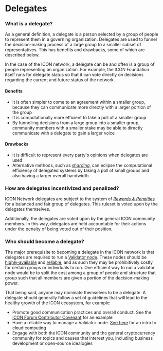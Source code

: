 # Delegates

### What is a delegate?

As a general definition, a delegate is a person selected by a group of people to represent them in a governing organization. Delegates are used to funnel the decision-making process of a large group to a smaller subset of representatives. This has benefits and drawbacks, some of which are described below.

In the case of the ICON network, a delegate can be and often is a group of people representing an organization. For example, the ICON Foundation itself runs for delegate status so that it can vote directly on decisions regarding the current and future status of the network.

#### Benefits

* It is often simpler to come to an agreement within a smaller group, because they can communicate more directly with a larger portion of the group
* It is computationally more efficient to take a poll of a smaller group
* By funnelling decisions from a large group into a smaller group, community members with a smaller stake may be able to directly communicate with a delegate to gain a larger voice

#### Drawbacks

* It is difficult to represent every party's opinions when delegates are used
* Alternative methods, such as [_sharding_](https://www.investopedia.com/terms/s/sharding.asp), can eclipse the computational efficiency of delegated systems by taking a poll of small groups and also having a larger overall bandwidth

### How are delegates incentivized and penalized?

ICON Network delegates are subject to the system of [_Rewards & Penalties_](../economics/rewards-and-penalties.md) for a balanced and fair group of delegates. This ruleset is voted upon by the delegates themselves.

Additionally, the delegates are voted upon by the general ICON community members. In this way, delegates are held accountable for their actions under the penalty of being voted out of their position.

### Who should become a delegate?

The major prerequisite to becoming a delegate in the ICON network is that delegates are required to run a [Validator node](../network/validator-nodes.md). These nodes should be [highly-available](https://en.wikipedia.org/wiki/High\_availability) and [reliable](https://en.wikipedia.org/wiki/Reliability\_engineering), and as such they may be prohibitively costly for certain groups or individuals to run. One efficient way to run a validator node would be to split the cost among a group of people and structure that group such that all members are given a portion of the decision-making power.

That being said, anyone may nominate themselves to be a delegate. A delegate should generally follow a set of guidelines that will lead to the healthy growth of the ICON ecosystem, for example:

* Promote good communication practices and overall conduct. See the [ICON Forum Contributor Covenant](https://forum.icon.community/t/forum-guidelines/2613) for an example
* Have a reliable way to manage a Validator node. [See here](https://awsnewbies.com/cloud-computing/) for an intro to cloud computing
* Engage with both the ICON community and the general cryptocurrency community for topics and causes that interest you, including business development or open-source idealogies
